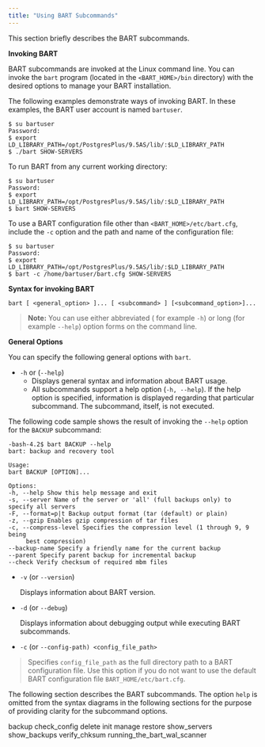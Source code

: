 ```yaml
---
title: "Using BART Subcommands"
---
```


<div id="using_bart_subcommands" class="registered_link"></div>


This section briefly describes the BART subcommands.

**Invoking BART**

BART subcommands are invoked at the Linux command line. You can invoke the `bart` program (located in the `<BART_HOME>/bin` directory) with the desired options to manage your BART installation.

The following examples demonstrate ways of invoking BART. In these examples, the BART user account is named `bartuser`.

    $ su bartuser
    Password:
    $ export
    LD_LIBRARY_PATH=/opt/PostgresPlus/9.5AS/lib/:$LD_LIBRARY_PATH
    $ ./bart SHOW-SERVERS

To run BART from any current working directory:

    $ su bartuser
    Password:
    $ export
    LD_LIBRARY_PATH=/opt/PostgresPlus/9.5AS/lib/:$LD_LIBRARY_PATH
    $ bart SHOW-SERVERS

To use a BART configuration file other than `<BART_HOME>/etc/bart.cfg`, include the `-c` option and the path and name of the configuration file:

    $ su bartuser
    Password:
    $ export
    LD_LIBRARY_PATH=/opt/PostgresPlus/9.5AS/lib/:$LD_LIBRARY_PATH
    $ bart -c /home/bartuser/bart.cfg SHOW-SERVERS

**Syntax for invoking BART**

    bart [ <general_option> ]... [ <subcommand> ] [<subcommand_option>]...

> **Note:** You can use either abbreviated ( for example `-h`) or long (for example `--help`) option forms on the command line.


**General Options**

You can specify the following general options with `bart`.

-   `-h` or (`--help`)
    -   Displays general syntax and information about BART usage.
    -   All subcommands support a help option (`-h, --help`). If the help option is specified, information is displayed regarding that particular subcommand. The subcommand, itself, is not executed.

The following code sample shows the result of invoking the `--help` option for the `BACKUP` subcommand:

    -bash-4.2$ bart BACKUP --help
    bart: backup and recovery tool

    Usage:
    bart BACKUP [OPTION]...

    Options:
    -h, --help Show this help message and exit
    -s, --server Name of the server or 'all' (full backups only) to specify all servers
    -F, --format=p|t Backup output format (tar (default) or plain)
    -z, --gzip Enables gzip compression of tar files
    -c, --compress-level Specifies the compression level (1 through 9, 9 being
         best compression)
    --backup-name Specify a friendly name for the current backup
    --parent Specify parent backup for incremental backup
    --check Verify checksum of required mbm files

-   `-v` (or `--version`)

    Displays information about BART version.

-   `-d` (or `--debug`)

    Displays information about debugging output while executing BART subcommands.

-   `-c` (or `--config-path) <config_file_path>`

> Specifies `config_file_path` as the full directory path to a BART configuration file. Use this option if you do not want to use the default BART configuration file `BART_HOME/etc/bart.cfg`.

The following section describes the BART subcommands. The option `help` is omitted from the syntax diagrams in the following sections for the purpose of providing clarity for the subcommand options.

<div class="toctree" maxdepth="5">

backup check\_config delete init manage restore show\_servers show\_backups verify\_chksum running\_the\_bart\_wal\_scanner

</div>
